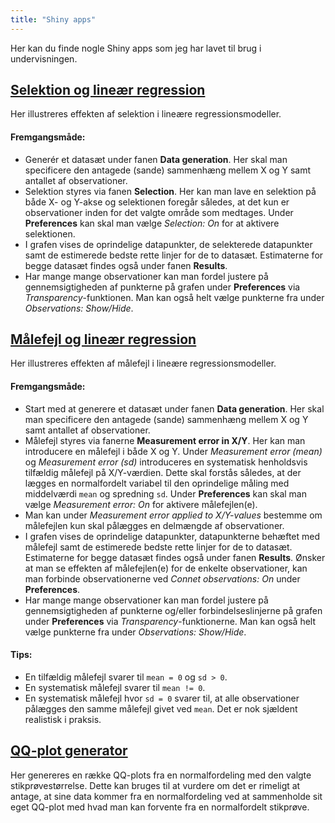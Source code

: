 ```yaml
---
title: "Shiny apps"
---
```


Her kan du finde nogle Shiny apps som jeg har lavet til brug i undervisningen.

## [Selektion og lineær regression](https://snhansen.shinyapps.io/selection/){.external target="_blank"}

Her illustreres effekten af selektion i lineære regressionsmodeller.

#### Fremgangsmåde:
* Generér et datasæt under fanen **Data generation**. Her skal man specificere den antagede (sande) sammenhæng mellem X og Y samt antallet af observationer.
* Selektion styres via fanen **Selection**. Her kan man lave en selektion på både X- og Y-akse og selektionen foregår således, at det kun er observationer inden for det valgte område som medtages. Under **Preferences** kan skal man vælge *Selection: On* for at aktivere selektionen.
* I grafen vises de oprindelige datapunkter, de selekterede datapunkter samt de estimerede bedste rette linjer for de to datasæt. Estimaterne for begge datasæt findes også under fanen **Results**.
* Har mange mange observationer kan man fordel justere på gennemsigtigheden af punkterne på grafen under **Preferences** via *Transparency*-funktionen. Man kan også helt vælge punkterne fra under *Observations: Show/Hide*.

## [Målefejl og lineær regression](https://snhansen.shinyapps.io/measurementerror/){.external target="_blank"}

Her illustreres effekten af målefejl i lineære regressionsmodeller.

#### Fremgangsmåde:
* Start med at generere et datasæt under fanen **Data generation**. Her skal man specificere den antagede (sande) sammenhæng mellem X og Y samt antallet af observationer.
* Målefejl styres via fanerne **Measurement error in X/Y**. Her kan man introducere en målefejl i både X og Y. Under *Measurement error (mean)* og *Measurement error (sd)* introduceres en systematisk henholdsvis tilfældig målefejl på X/Y-værdien. Dette skal forstås således, at der lægges en normalfordelt variabel til den oprindelige måling med middelværdi `mean` og spredning `sd`. Under **Preferences** kan skal man vælge *Measurement error: On* for aktivere målefejlen(e).
* Man kan under *Measurement error applied to X/Y-values* bestemme om målefejlen kun skal pålægges en delmængde af observationer.
* I grafen vises de oprindelige datapunkter, datapunkterne behæftet med målefejl samt de estimerede bedste rette linjer for de to datasæt. Estimaterne for begge datasæt findes også under fanen **Results**. Ønsker at man se effekten af målefejlen(e) for de enkelte observationer, kan man forbinde observationerne ved *Connet observations: On* under **Preferences**.
* Har mange mange observationer kan man fordel justere på gennemsigtigheden af punkterne og/eller forbindelseslinjerne på grafen under **Preferences** via *Transparency*-funktionerne. Man kan også helt vælge punkterne fra under *Observations: Show/Hide*.


#### Tips:
* En tilfældig målefejl svarer til `mean = 0` og `sd > 0`.
* En systematisk målefejl svarer til `mean != 0`. 
* En systematisk målefejl hvor `sd = 0` svarer til, at alle observationer pålægges den samme målefejl givet ved `mean`. Det er nok sjældent realistisk i praksis.


## [QQ-plot generator](https://snhansen.shinyapps.io/qqplot/){.external target="_blank"}

Her genereres en række QQ-plots fra en normalfordeling med den valgte stikprøvestørrelse. Dette kan bruges til at vurdere om det er rimeligt at antage, at sine data kommer fra en normalfordeling ved at sammenholde sit eget QQ-plot med hvad man kan forvente fra en normalfordelt stikprøve.
